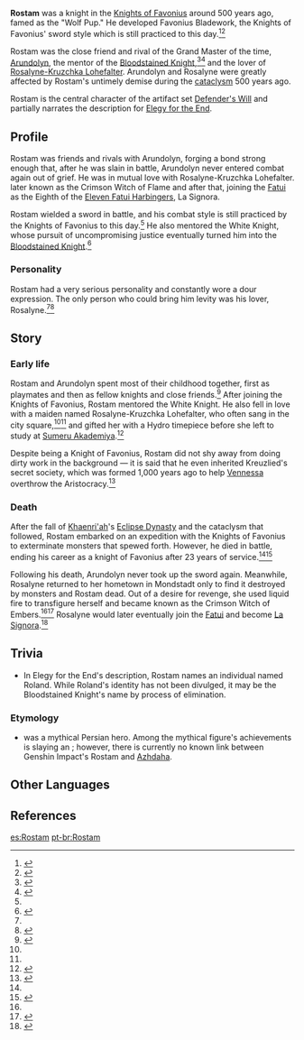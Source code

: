 {{Character Infobox
|type             = Historical
|deceased         = Killed during the [[cataclysm]] 500 years ago
|region           = Mondstadt
|affiliation      = Knights of Favonius
|title            = Wolf Pup
}}
'''Rostam''' was a knight in the [[Knights of Favonius]] around 500 years ago, famed as the "Wolf Pup." He developed Favonius Bladework, the Knights of Favonius' sword style which is still practiced to this day.<ref>{{Ref/Weapon|Favonius Sword}}</ref><ref name="Greatsword">{{Ref/Weapon|Favonius Greatsword}}</ref>

Rostam was the close friend and rival of the Grand Master of the time, [[Arundolyn]], the mentor of the [[Bloodstained Knight]],<ref name="DW">{{Ref/ArtiSet|Defender's Will}}</ref><ref>{{Ref/ArtiSet|Bloodstained Chivalry}}</ref> and the lover of [[Rosalyne-Kruzchka Lohefalter]]. Arundolyn and Rosalyne were greatly affected by Rostam's untimely demise during the [[cataclysm]] 500 years ago.

Rostam is the central character of the artifact set [[Defender's Will]] and partially narrates the description for [[Elegy for the End]].

==Profile==
Rostam was friends and rivals with Arundolyn, forging a bond strong enough that, after he was slain in battle, Arundolyn never entered combat again out of grief. He was in mutual love with Rosalyne-Kruzchka Lohefalter. later known as the Crimson Witch of Flame and after that, joining the [[Fatui]] as the Eighth of the [[Eleven Fatui Harbingers]], La Signora.

Rostam wielded a sword in battle, and his combat style is still practiced by the Knights of Favonius to this day.<ref name="Greatsword" /> He also mentored the White Knight, whose pursuit of uncompromising justice eventually turned him into the [[Bloodstained Knight]].<ref>{{Ref/ArtiSet|Bloodstained Chivalry}}</ref>

===Personality===
Rostam had a very serious personality and constantly wore a dour expression. The only person who could bring him levity was his lover, Rosalyne.<ref name="DW" /><ref name="EftE">{{Ref/Weapon|Elegy for the End}}</ref>

==Story==
===Early life===
Rostam and Arundolyn spent most of their childhood together, first as playmates and then as fellow knights and close friends.<ref name="Ferrous">{{Ref/Weapon|Ferrous Shadow}}</ref> After joining the Knights of Favonius, Rostam mentored the White Knight. He also fell in love with a maiden named Rosalyne-Kruzchka Lohefalter, who often sang in the city square,<ref name="DW" /><ref name="EftE" /> and gifted her with a Hydro timepiece before she left to study at [[Sumeru Akademiya]].<ref>{{Ref/Arti|Witch's End Time}}</ref>

Despite being a Knight of Favonius, Rostam did not shy away from doing dirty work in the background &mdash; it is said that he even inherited Kreuzlied's secret society, which was formed 1,000 years ago to help [[Vennessa]] overthrow the Aristocracy.<ref>{{Ref/Weapon|The Bell}}</ref>

===Death===
After the fall of [[Khaenri'ah]]'s [[Eclipse Dynasty]] and the cataclysm that followed, Rostam embarked on an expedition with the Knights of Favonius to exterminate monsters that spewed forth. However, he died in battle, ending his career as a knight of Favonius after 23 years of service.<ref name="Ferrous" /><ref>{{Ref/ArtiSet|Brave Heart}}</ref>

Following his death, Arundolyn never took up the sword again. Meanwhile, Rosalyne returned to her hometown in Mondstadt only to find it destroyed by monsters and Rostam dead. Out of a desire for revenge, she used liquid fire to transfigure herself and became known as the Crimson Witch of Embers.<ref name="EftE" /><ref>{{Ref/ArtiSet|Crimson Witch of Flames}}</ref> Rosalyne would later eventually join the [[Fatui]] and become [[La Signora]].<ref>{{Ref/Item|Funerary Mask}}</ref>

==Trivia==
*In Elegy for the End's description, Rostam names an individual named Roland. While Roland's identity has not been divulged, it may be the Bloodstained Knight's name by process of elimination.

===Etymology===
*{{w|Rostam}} was a mythical Persian hero. Among the mythical figure's achievements is slaying an {{w|azhdaha}}; however, there is currently no known link between Genshin Impact's Rostam and [[Azhdaha]].

==Other Languages==
{{Other Languages|default_hidden=1
|en      = Rostam
|zhs     = 鲁斯坦
|zhs_rm  = Lǔsītǎn
|zht     = 魯斯坦
|zht_rm  = Lǔsītǎn
|ja      = ルースタン
|ja_rm   = Ruusutan
|ko      = 로스탐
|ko_rm   = Roseutam
|es      = Rostam
|fr      = Rostam
|ru      = Рустам
|th      = Rostam
|vi      = Rostam
|de      = Rostam
|id      = Rostam
|pt      = Rostam
}}

==References==
{{Reflist|2}}

[[es:Rostam]]
[[pt-br:Rostam]]